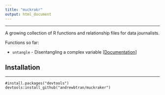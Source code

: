```yaml
---
title: "muckrakr"
output: html_document
---
```


----

A growing collection of R functions and relationship files for data journalists.

Functions so far:

* `untangle` - Disentangling a complex variable [[Documentation](http://andrewbtran.github.com/muckraker/untangle.html)]


## Installation

----

```
#install.packages("devtools")
devtools:install_github("andrewbtran/muckraker")
```
